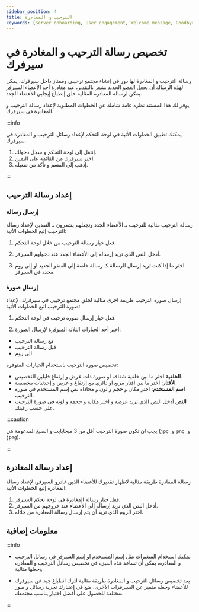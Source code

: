 ```yaml
---
sidebar_position: 4
title: الترحيب و المغادرة 
keywords: [Server onboarding, User engagement, Welcome message, Goodbye message, Customization] 
---
```



# تخصيص رسالة الترحيب و المغادرة في سيرفرك

رسالة الترحيب و المغادرة لها دور في إنشاء مجتمع ترحيبي وممتاز داخل سيرفرك، يمكن لهذه الرسالة أن تجعل العضو الجديد يشعر بالتقدير، عند مغادرة أحد الأعضاء السيرفر يمكن لرسالة المغادرة المثالية خلق إنطباع إيجابي للأعضاء الجدد.

يوفر لك هذا المستند نظرة عامة شاملة عن الخطوات المطلوبة لإعداد رسالة الترحيب و المغادرة في سيرفرك.

:::info

يمكنك تطبيق الخطوات الأتية في لوحة التحكم لإعداد رسائل الترحيب و المغادرة في سيرفرك. 

1. إنتقل إلى لوحة التحكم و سجل دخولك. 
2. اختر سيرفرك من القائمة على اليمين.
3. إذهب إلى القسم و تأكد من تفعيله.

:::

## إعداد رسالة الترحيب

### إرسال رسالة

رسالة الترحيب مثالية للترحيب بـ الأعضاء الجدد وتجعلهم يشعرون بـ التقدير، لإعداد رسالة الترحيب إتبع الخطوات الأتية:

1. فعل خيار رسالة الترحيب من خلال لوحة التحكم.

2. أدخل النص الذي تريد إرساله إلى الأعضاء الجدد عند دخولهم السيرفر.

3. اختر ما إذا كنت تريد إرسال الرسالة كـ رسالة خاصة إلى العضو الجديد او إلى روم محدد في السيرفر.

### إرسال صورة

إرسال صورة الترحيب طريقة اخرى مثالية لخلق مجتمع ترحيبي في سيرفرك، لإعداد صورة الترحيب اتبع الخطوات الأتية:

1. فعل خيار إرسال صورة ترحيب في لوحة التحكم.

2. اختر أحد الخيارات الثلاثة المتوفرة لإرسال الصورة:

- مع رسالة الترحيب
- قبل رسالة الترحيب
- الى روم

تخصيص صورة الترحيب باستخدام الخيارات المتوفرة:

- **الخلفية** اختر ما بين خلفية شفافه او صورة ذات عرض و إرتفاع قابلين للتخصيص.
- **الأفتار**: اختر ما بين افتار مربع او دائري مع إرتفاع و عرض و إحدثيات مخصصة.
- **اسم المستخدم**: اختر مكان و حجم و لون و محاذاة نص إسم المستخدم في صورة الترحيب.
- **النص** أدخل النص الذي تريد عرضه و اختر مكانه و حجمه و لونه في صورة الترحيب على حسب رغبتك.

:::caution 

يجب ان تكون صورة الترحيب أقل من 3 ميجابايت و الصيغ المدعومة هي (`jpg و png و jpeg`).

:::

## إعداد رسالة المغادرة

رسالة المغادرة طريقة مثالية لاظهار تقديرك للأعضاء الذين غادرو السيرفر، لإعداد رسالة المغادرة إتبع الخطوات الأتية:

1. فعل خيار رسالة المغادرة في لوحة تحكم السيرفر.
2. أدخل النص الذي تريد إرساله إلى الأعضاء عند خروجهم من السيرفر.
3. اختر الروم الذي تريد أن يتم إرسال رسالة المغادرة من خلاله.

## معلومات إضافية

:::info 

- يمكنك استخدام المتغيرات مثل إسم المستخدم او إسم السيرفر في رسائل الترحيب و المغادرة، يمكن أن تساعد هذه الميزة في تخصيص رسائل الترحيب و المغادرة وجعلها مثالية.


- يعد تخصيص رسائل الترحيب و المغادرة طريقة مثالية لترك انطباع جيد عن سيرفرك للأعضاء وجعله متميز عن السيرفرات الأخرى، ضع في إعتبارك تجربة رسائل و صور مختلفة للحصول على أفضل اختيار يناسب مجتمعك.

:::
